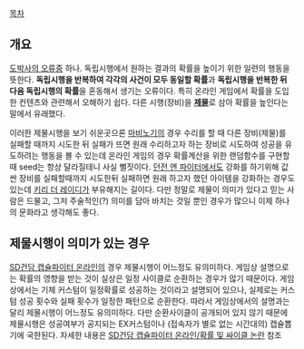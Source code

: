 [[목차]]
== 개요 ==
[[도박사의 오류]]중 하나. 독립시행에서 원하는 결과의 확률을 높이기 위한 일련의 행동을 뜻한다. '''독립시행을 반복하여 각각의 사건이 모두 동일할 확률'''과 '''독립시행을 반복한 뒤 다음 독립시행의 확률'''을 혼동해서 생기는 오류이다. 특히 온라인 게임에서 확률을 도입한 컨텐츠와 관련해서 오해하기 쉽다. 다른 시행(장비)을 '''[[제물]]'''로 삼아 확률을 높인다는 말에서 유래했다.

이러한 제물시행을 보기 쉬운곳으론 [[마비노기]]의 경우 수리를 할 때 다른 장비(제물)를 실패할 때까지 시도한 뒤 실패가 뜨면 원래 수리하고자 하는 장비로 시도하여 성공을 유도하려는 행동을 볼 수 있는데 온라인 게임의 경우 확률계산을 위한 랜덤함수를 구현할때 seed는 항상 달라질테니 사실 뻘짓이다. [[던전 앤 파이터]]에서도 강화를 하기위해 값싼 장비를 실패할때까지 시도한뒤 실패하면 원래 하고자 했던 아이템을 강화하는 경우도 있는데 [[키리 더 레이디]]가 부유해지는 길이다. 다만 정말로 제물이 의미가 있다고 믿는 사람은 드물고, 그저 주술적인(?) 의미를 담아 바치는 것일 뿐인 경우가 많으니 이제 하나의 문화라고 생각해도 좋다.
== 제물시행이 의미가 있는 경우 ==
[[SD건담 캡슐파이터 온라인]]의 경우 제물시행이 어느정도 유의미하다. 게임상 설명으로는 확률의 영향을 받는 것이 실상은 일정 사이클로 순환하는 경우가 많기 때문이다. 게임상에서는 기체 커스텀이 일정확률로 성공하는 것이라고 설명되어 있으나, 실제로는 커스텀 성공 횟수와 실패 횟수가 일정한 패턴으로 순환한다. 따라서 게임상에서의 설명과는 달리 제물시행이 어느정도 유의미하다. 다만 순환사이클이 공개되어 있지 않기 때문에 제물시행은 성공여부가 공지되는 EX커스텀이나 (접속자가 별로 없는 시간대의) 캡슐뽑기에 국한된다. 자세한 내용은 [[SD건담 캡슐파이터 온라인/확률 및 싸이클 논란]] 참조
